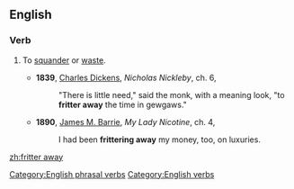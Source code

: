 ==English==

===Verb===
{{en-verb|inf=[[to]] [[fritter]] [[away]]|fritters away|frittering away|frittered away}}

# {{transitive}} To [[squander]] or [[waste]].
#*'''1839''', [[w:Charles_Dickens|Charles Dickens]], ''Nicholas Nickleby'', ch. 6,
#*:"There is little need," said the monk, with a meaning look, "to '''fritter away''' the time in gewgaws."
#*'''1890''', [[w:J._M._Barrie|James M. Barrie]], ''My Lady Nicotine'', ch. 4,
#*:I had been '''frittering away''' my money, too, on luxuries.

[[Category:English phrasal verbs]]
[[Category:English verbs]]
[[zh:fritter away]]